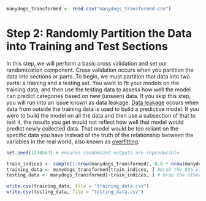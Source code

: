 ```r
manydogs_transformed <- read.csv("manydogs_transformed.csv")
```

# Step 2: Randomly Partition the Data into Training and Test Sections

In this step, we will perform a basic cross validation and set our randomization component. Cross validation occurs when you partition the data into sections or parts. To begin, we must partition that data into two parts: a training and a testing set. You want to fit your models on the training data, and then use the testing data to assess how well the model can predict categories based on new (unseen) data. If you skip this step, you will run into an issue known as data leakage. [Data leakage](https://machinelearningmastery.com/data-leakage-machine-learning/) occurs when data from outside the training data is used to build a predictive model. If you were to build the model on all the data and then use a subsection of that to test it, the results you get would not reflect how well that model would predict newly collected data. That model would be too reliant on the specific data you have instead of the truth of the relationship between the variables in the real world, also known as [overfitting](#overfitting).

```r
set.seed(1234567) # ensures randomized outputs are reproducible

train_indices <- sample(1:nrow(manydogs_transformed), 0.8 * nrow(manydogs_transformed)) #Grabs a random subset of the data. In this case we asked for 80% of the data to be sampled which is the standard
training_data <- manydogs_transformed[train_indices, ] #Grab the 80% of the data you just pulled out and call it training
testing_data <- manydogs_transformed[-train_indices, ] # Grab the other 20% not in the train indices and call it testing
```

```r
write.csv(training_data, file = "training_data.csv")
write.csv(testing_data, file = "testing_data.csv")
```
